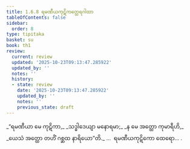 ```yaml
---
title: 1.6.8 ရမဏီယကုဋိကတ္ထေရဂါထာ
tableOfContents: false
sidebar:
  order: 8
type: tipitaka
basket: su
book: th1
review:
  current: review
  updated: '2025-10-23T09:13:47.285922'
  updated_by: ''
  notes: ''
  history:
  - state: review
    date: '2025-10-23T09:13:47.285922'
    updated_by: ''
    notes: ''
    previous_state: draft
---
```



<ReviewStatus review={frontmatter.review} showDetails={true} />

<HypothesisAnnotation frontmatter={frontmatter} />

<DynamicBreadcrumb />

<Division number="58" book="th1" e="ch" v="19" p="232">

<Paragraph number="131" type="verses" book="th1">
_“ရမဏီယာ မေ ကုဋိကာ,_  
_သဒ္ဓါဒေယျာ မနောရမာ;_  
_န မေ အတ္ထော ကုမာရီဟိ,_  
_ယေသံ အတ္ထော တဟိံ ဂစ္ဆထ နာရိယော”တိ._  


</Paragraph>
</Division>

<Paragraph number="132" type="center" book="th1">
…  ရမဏီယကုဋိကော ထေရော… .
</Paragraph>